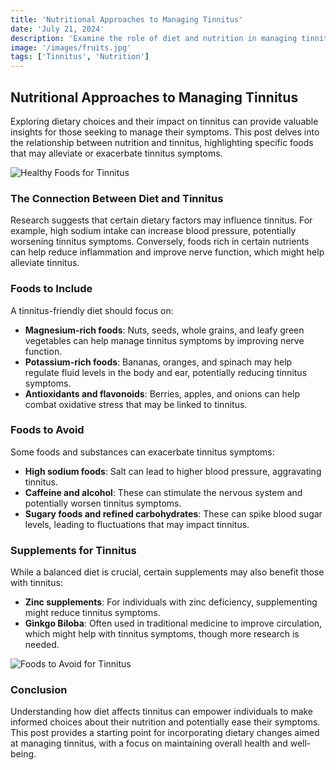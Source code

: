 ```yaml
---
title: 'Nutritional Approaches to Managing Tinnitus'
date: 'July 21, 2024'
description: 'Examine the role of diet and nutrition in managing tinnitus symptoms, with practical tips on what to eat and avoid.'
image: '/images/fruits.jpg'
tags: ['Tinnitus', 'Nutrition']
---
```


## Nutritional Approaches to Managing Tinnitus

Exploring dietary choices and their impact on tinnitus can provide valuable insights for those seeking to manage their symptoms. This post delves into the relationship between nutrition and tinnitus, highlighting specific foods that may alleviate or exacerbate tinnitus symptoms.

<Image src="/images/healthy-food.jpg" alt="Healthy Foods for Tinnitus" />

### The Connection Between Diet and Tinnitus

Research suggests that certain dietary factors may influence tinnitus. For example, high sodium intake can increase blood pressure, potentially worsening tinnitus symptoms. Conversely, foods rich in certain nutrients can help reduce inflammation and improve nerve function, which might help alleviate tinnitus.

### Foods to Include

A tinnitus-friendly diet should focus on:

- **Magnesium-rich foods**: Nuts, seeds, whole grains, and leafy green vegetables can help manage tinnitus symptoms by improving nerve function.
- **Potassium-rich foods**: Bananas, oranges, and spinach may help regulate fluid levels in the body and ear, potentially reducing tinnitus symptoms.
- **Antioxidants and flavonoids**: Berries, apples, and onions can help combat oxidative stress that may be linked to tinnitus.

### Foods to Avoid

Some foods and substances can exacerbate tinnitus symptoms:

- **High sodium foods**: Salt can lead to higher blood pressure, aggravating tinnitus.
- **Caffeine and alcohol**: These can stimulate the nervous system and potentially worsen tinnitus symptoms.
- **Sugary foods and refined carbohydrates**: These can spike blood sugar levels, leading to fluctuations that may impact tinnitus.

### Supplements for Tinnitus

While a balanced diet is crucial, certain supplements may also benefit those with tinnitus:

- **Zinc supplements**: For individuals with zinc deficiency, supplementing might reduce tinnitus symptoms.
- **Ginkgo Biloba**: Often used in traditional medicine to improve circulation, which might help with tinnitus symptoms, though more research is needed.

<Image src="/images/fruits.jpg" alt="Foods to Avoid for Tinnitus" />

### Conclusion

Understanding how diet affects tinnitus can empower individuals to make informed choices about their nutrition and potentially ease their symptoms. This post provides a starting point for incorporating dietary changes aimed at managing tinnitus, with a focus on maintaining overall health and well-being.
